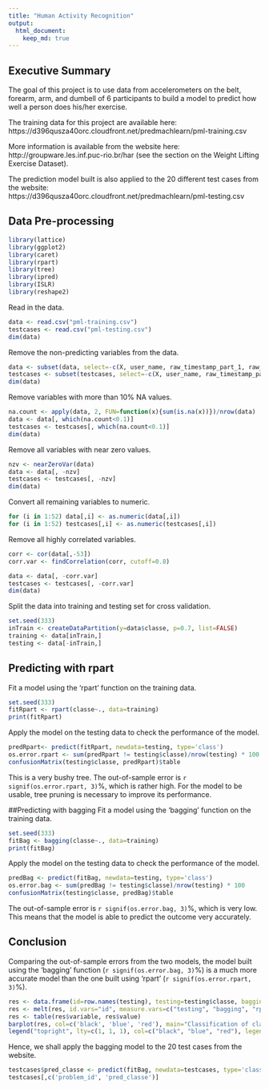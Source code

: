 ```yaml
---
title: "Human Activity Recognition"
output: 
  html_document:
    keep_md: true
---
```


## Executive Summary

The goal of this project is to use data from accelerometers on the belt, forearm, arm, and dumbell of 6 participants to build a model to predict how well a person does his/her exercise.

The training data for this project are available here:  
https://d396qusza40orc.cloudfront.net/predmachlearn/pml-training.csv

More information is available from the website here:  
http://groupware.les.inf.puc-rio.br/har (see the section on the Weight Lifting Exercise Dataset).

The prediction model built is also applied to the 20 different test cases from the website:  
https://d396qusza40orc.cloudfront.net/predmachlearn/pml-testing.csv


## Data Pre-processing

``` r
library(lattice)
library(ggplot2)
library(caret)
library(rpart)
library(tree)
library(ipred)
library(ISLR)
library(reshape2)
```

Read in the data.
``` r
data <- read.csv("pml-training.csv")
testcases <- read.csv("pml-testing.csv")
dim(data)
```

Remove the non-predicting variables from the data.
```r
data <- subset(data, select=-c(X, user_name, raw_timestamp_part_1, raw_timestamp_part_2, cvtd_timestamp, new_window, num_window))
testcases <- subset(testcases, select=-c(X, user_name, raw_timestamp_part_1, raw_timestamp_part_2, cvtd_timestamp, new_window, num_window))
dim(data)
```

Remove variables with more than 10% NA values.
```r
na.count <- apply(data, 2, FUN=function(x){sum(is.na(x))})/nrow(data)
data <- data[, which(na.count<0.1)]
testcases <- testcases[, which(na.count<0.1)]
dim(data)
```

Remove all variables with near zero values.
```r
nzv <- nearZeroVar(data)
data <- data[, -nzv]
testcases <- testcases[, -nzv]
dim(data)
```

Convert all remaining variables to numeric.
```r
for (i in 1:52) data[,i] <- as.numeric(data[,i])
for (i in 1:52) testcases[,i] <- as.numeric(testcases[,i])
```

Remove all highly correlated variables.
```r
corr <- cor(data[,-53])
corr.var <- findCorrelation(corr, cutoff=0.8)

data <- data[, -corr.var]
testcases <- testcases[, -corr.var]
dim(data)
```

Split the data into training and testing set for cross validation.
```r
set.seed(333)
inTrain <- createDataPartition(y=data$classe, p=0.7, list=FALSE)
training <- data[inTrain,]
testing <- data[-inTrain,]
```


## Predicting with rpart

Fit a model using the 'rpart' function on the training data.
```r
set.seed(333)
fitRpart <- rpart(classe~., data=training)
print(fitRpart)
```

Apply the model on the testing data to check the performance of the model.
```r
predRpart<- predict(fitRpart, newdata=testing, type='class')
os.error.rpart <- sum(predRpart != testing$classe)/nrow(testing) * 100
confusionMatrix(testing$classe, predRpart)$table
```
This is a very bushy tree. The out-of-sample error is `r signif(os.error.rpart, 3)`%, which is rather high. For the model to be usable, tree pruning is necessary to improve its performance.

##Predicting with bagging
Fit a model using the 'bagging' function on the training data.
```r
set.seed(333)
fitBag <- bagging(classe~., data=training)
print(fitBag)
```

Apply the model on the testing data to check the performance of the model.
```r
predBag <- predict(fitBag, newdata=testing, type='class')
os.error.bag <- sum(predBag != testing$classe)/nrow(testing) * 100
confusionMatrix(testing$classe, predBag)$table
```
The out-of-sample error is `r signif(os.error.bag, 3)`%, which is very low. This means that the model is able to predict the outcome very accurately.

## Conclusion

Comparing the out-of-sample errors from the two models, the model built using the 'bagging' function (`r signif(os.error.bag, 3)`%) is a much more accurate model than the one built using 'rpart' (`r signif(os.error.rpart, 3)`%).

```r
res <- data.frame(id=row.names(testing), testing=testing$classe, bagging=predBag, rpart=predRpart)
res <- melt(res, id.vars="id", measure.vars=c("testing", "bagging", "rpart"))
res <- table(res$variable, res$value)
barplot(res, col=c('black', 'blue', 'red'), main="Classification of classe", beside=TRUE)
legend("topright", lty=c(1, 1, 1), col=c("black", "blue", "red"), legend=rownames(res), cex=0.7)
```

Hence, we shall apply the bagging model to the 20 test cases from the website.

```r
testcases$pred_classe <- predict(fitBag, newdata=testcases, type='class')
testcases[,c('problem_id', 'pred_classe')]
```


